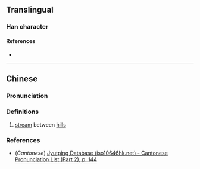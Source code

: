 {{character info/new}}
==Translingual==

===Han character===
{{Han char|rn=85|rad=水|as=13|sn=16|four=31134|canj=EYPK|ids=⿰氵虞}}

====References====
* {{Han ref|kx=0652.360|dkj=18375|hdz=31755.030|uh=6F9E|ud=28574|bh=E9F3|bd=59891}}

----

==Chinese==
{{zh-forms|s=澞}}

===Pronunciation===
{{zh-pron
|m=yú
|c=jyu4
|mc=y
|oc=y
|ma=
|cat=n
}}

===Definitions===
{{zh-hanzi}}

# [[stream]] between [[hill]]s

===References===
* (''Cantonese'') [http://www.iso10646hk.net/jp/document/download.jsp Jyutping Database (iso10646hk.net) - Cantonese Pronunciation List (Part 2), p. 144]